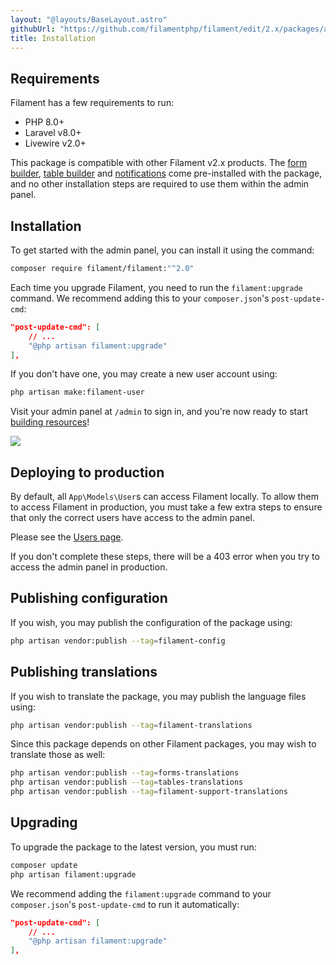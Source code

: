 ```yaml
---
layout: "@layouts/BaseLayout.astro"
githubUrl: "https://github.com/filamentphp/filament/edit/2.x/packages/admin/docs/01-installation.md"
title: Installation
---
```


## Requirements

Filament has a few requirements to run:

- PHP 8.0+
- Laravel v8.0+
- Livewire v2.0+

This package is compatible with other Filament v2.x products. The [form builder](/docs/forms), [table builder](/docs/tables) and [notifications](/docs/notifications) come pre-installed with the package, and no other installation steps are required to use them within the admin panel.

## Installation

To get started with the admin panel, you can install it using the command:

```bash
composer require filament/filament:"^2.0"
```

Each time you upgrade Filament, you need to run the `filament:upgrade` command. We recommend adding this to your `composer.json`'s `post-update-cmd`:

```json
"post-update-cmd": [
    // ...
    "@php artisan filament:upgrade"
],
```

If you don't have one, you may create a new user account using:

```bash
php artisan make:filament-user
```

Visit your admin panel at `/admin` to sign in, and you're now ready to start [building resources](resources)!

[![](https://user-images.githubusercontent.com/41773797/147615302-daec5d1c-e3ac-428a-98c2-c3fb40d945b5.png)](https://demo.filamentphp.com)

## Deploying to production

By default, all `App\Models\User`s can access Filament locally. To allow them to access Filament in production, you must take a few extra steps to ensure that only the correct users have access to the admin panel.

Please see the [Users page](users#authorizing-access-to-the-admin-panel).

If you don't complete these steps, there will be a 403 error when you try to access the admin panel in production.

## Publishing configuration

If you wish, you may publish the configuration of the package using:

```bash
php artisan vendor:publish --tag=filament-config
```

## Publishing translations

If you wish to translate the package, you may publish the language files using:

```bash
php artisan vendor:publish --tag=filament-translations
```

Since this package depends on other Filament packages, you may wish to translate those as well:

```bash
php artisan vendor:publish --tag=forms-translations
php artisan vendor:publish --tag=tables-translations
php artisan vendor:publish --tag=filament-support-translations
```

## Upgrading

To upgrade the package to the latest version, you must run:

```bash
composer update
php artisan filament:upgrade
```

We recommend adding the `filament:upgrade` command to your `composer.json`'s `post-update-cmd` to run it automatically:

```json
"post-update-cmd": [
    // ...
    "@php artisan filament:upgrade"
],
```
